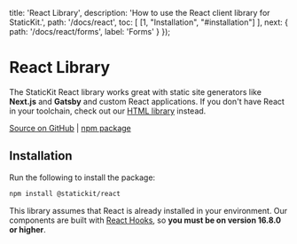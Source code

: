
  title: 'React Library',
  description: 'How to use the React client library for StaticKit.',
  path: '/docs/react',
  toc: [
    [1, "Installation", "#installation"]
  ],
  next: {
    path: '/docs/react/forms',
    label: 'Forms'
  }
});

# React Library

The StaticKit React library works great with static site generators like **Next.js** and **Gatsby** and custom React applications. If you don't have React in your toolchain, check out our [HTML library](/docs/html) instead. 

[Source on GitHub](https://github.com/unstacked/statickit-react) | [npm package](https://www.npmjs.com/package/@statickit/react)

## Installation

Run the following to install the package:

```bash
npm install @statickit/react
```

This library assumes that React is already installed in your environment. Our components are built with [React Hooks](https://reactjs.org/docs/hooks-intro.html), so **you must be on version 16.8.0 or higher**.

